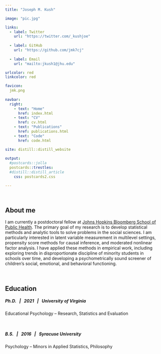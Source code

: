 ```yaml
---
title: "Joseph M. Kush"

image: "pic.jpg"

links:
  - label: Twitter
    url: "https://twitter.com/_kushjoe"
    
  - label: GitHub
    url: "https://github.com/jmk7cj"
    
  - label: Email
    url: "mailto:jkush1@jhu.edu"

urlcolor: red
linkcolor: red

favicon: 
  jmk.png
  
navbar:
  right:
    - text: "Home"
      href: index.html
    - text: "CV"
      href: cv.html
    - text: "Publications"
      href: publications.html
    - text: "Code"
      href: code.html

site: distill::distill_website
                          
output:
  #postcards::jolla 
  postcards::trestles:
  #distill::distill_article
    css: postcards2.css

---
```


<!--- 
<style type="text/css">

body, td {
   font-size: 16px;
}

</style>
--> 

<br>

## About me

I am currently a postdoctoral fellow at [Johns Hopkins Bloomberg School of Public Health](https://publichealth.jhu.edu/){target="_blank"}. The primary goal of my research is to develop statistical methods and analytic tools to solve problems in the social sciences. I am particularly interested in latent variable measurement in multilevel settings, propensity score methods for causal inference, and moderated nonlinear factor analysis. I have applied these methods in empirical work, including exploring trends in disproportionate discipline of minority students in schools over time, and developing a psychometrically sound screener of children’s social, emotional, and behavioral functioning.


<br>

## Education
##### Ph.D. &nbsp; | &nbsp; 2021 &nbsp; | &nbsp; University of Virginia 
Educational Psychology – Research, Statistics and Evaluation 

<br>

##### B.S. &nbsp; | &nbsp; 2016 &nbsp; | &nbsp; Syracuse University
Psychology – Minors in Applied Statistics, Philosophy




